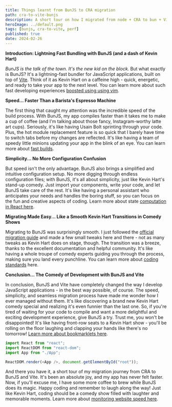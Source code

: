 ```yaml
---
title: Things learnt from BunJS to CRA migration
path: cra-to-vite-bunjs
description: A short tour on how I migrated from node + CRA to bun + Vite and it&#39;s absolutely amazing and excessively fast, just like Kevin Hart on a caffeine high.
heroImage: ../default.png
tags: [bunjs, cra-to-vite, perf]
published: true
date: 2024-02-26
---
```


**Introduction: Lightning Fast Bundling with BunJS (and a dash of Kevin Hart)**

_BunJS is the talk of the town. It's the new kid on the block._ But what exactly is BunJS? It's a lightning-fast bundler for JavaScript applications, built on top of [Vite](https://vitejs.dev/). Think of it as Kevin Hart on a caffeine high - quick, energetic, and ready to take your app to the next level. You can learn more about such fast developing experiences [boosted using using vim](https://samuellawrentz.com/blog/vim-experience-nvim-dev-experience/).

**Speed... Faster Than a Barista's Espresso Machine**

The first thing that caught my attention was the incredible speed of the build process. With BunJS, my app compiles faster than it takes me to make a cup of coffee (and I'm talking about those fancy, Instagram-worthy latte art cups). Seriously, it's like having Usain Bolt sprinting through your code. Plus, the hot module replacement feature is so quick that I barely have time to switch tabs before my changes are reflected. It's like having a team of speedy little minions updating your app in the blink of an eye. You can learn more about [fast builds](https://samuellawrentz.com/blog/gatsby-incremental-faster-builds-github-actions/).

**Simplicity... No More Configuration Confusion**

But speed isn't the only advantage. BunJS also brings a simplified and intuitive configuration setup. No more digging through endless configuration files; with BunJS, it's all about simplicity, just like Kevin Hart's stand-up comedy. Just import your components, write your code, and let BunJS take care of the rest. It's like having a personal assistant who anticipates your needs and handles the boring stuff, so you can focus on the fun and creative aspects of coding. Learn more about state [computation in React here](https://samuellawrentz.com/blog/computed-state-in-react).

**Migrating Made Easy... Like a Smooth Kevin Hart Transitions in Comedy Shows**

Migrating to BunJS was surprisingly smooth. I just followed the [official migration guide](https://bunjs.com/docs/migration-guide) and made a few small tweaks here and there - not as many tweaks as Kevin Hart does on stage, though. The transition was a breeze, thanks to the excellent documentation and helpful community. It's like having a whole troupe of comedy experts guiding you through the process, making sure you land every punchline. You can learn more about [coding standards](https://samuellawrentz.com/blog/coding-standards-husky-typescript-lint-staged) here.

**Conclusion... The Comedy of Development with BunJS and Vite**

In conclusion, BunJS and Vite have completely changed the way I develop JavaScript applications - in the best way possible, of course. The speed, simplicity, and seamless migration process have made me wonder how I ever managed without them. It's like discovering a brand new Kevin Hart comedy special and realizing it's even funnier than the last one. So, if you're tired of waiting for your code to compile and want a more delightful and exciting development experience, give BunJS a try. Trust me, you won't be disappointed! It's like having front-row seats to a Kevin Hart show - you'll be rolling on the floor laughing and clapping your hands like there's no tomorrow! [Learn more about bookmarklets here](https://samuellawrentz.com/blog/bookmarklets/).

```javascript
import React from "react";
import ReactDOM from "react-dom";
import App from "./App";

ReactDOM.render(<App />, document.getElementById("root"));
```

And there you have it, a short tour of my migration journey from CRA to BunJS and Vite. It's been an absolute joy, and my app has never felt faster. Now, if you'll excuse me, I have some more coffee to brew while BunJS does its magic. Happy coding and remember to laugh along the way! Just like Kevin Hart, coding should be a comedy show filled with laughter and memorable moments. Learn more about [monitoring website speed here](https://samuellawrentz.com/blog/monitor-website-pagespeed-with-googlesheets/).